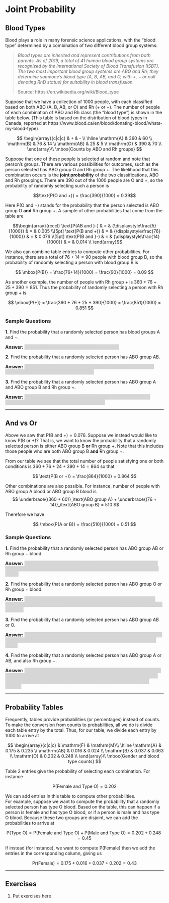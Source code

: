 # Joint Probability

## Blood Types

Blood plays a role in many forensic science applications, with the "blood
type" determined by a combination of two different blood group systems:

> *Blood types are inherited and represent contributions from both parents. 
> As of 2019, a total of 41 human blood group systems are recognized by the 
> International Society of Blood Transfusion (ISBT). The two most 
> important blood group systems are ABO and Rh; they determine someone's 
> blood type (A, B, AB, and O, with +, − or null denoting RhD status) 
> for suitability in blood transfusion.*
>
> Source: https://en.wikipedia.org/wiki/Blood_type

<!-- ![Source: https://www.blood.ca/en/blood/donating-blood/whats-my-blood-type](images/BloodType-PieGraph_0.jpg) -->

Suppose that we have a collection of 1000 people, with each classified based on both
ABO (A, B, AB, or O) and Rh ($+$ or $-$). 
The number of people of each combination of ABO and Rh class (the "blood type") is shown 
in the table below.  (This table is based on the distribution of blood types in 
Canada, reported at https://www.blood.ca/en/blood/donating-blood/whats-my-blood-type)

$$
\begin{array}{c|c|c}
       & + & - \\ \hline
\mathrm{A} & 360 & 60 \\ 
\mathrm{B} & 76 & 14 \\ 
\mathrm{AB} & 25 & 5 \\ 
\mathrm{O} & 390 & 70 \\ 
\end{array}\\
\mbox{Counts by ABO and Rh groups}
$$

Suppose that one of these people is selected at random and note that person's groups. 
There are various possibilities for outcomes, such as the person selected has 
ABO group O and Rh group $+$.
The likelihood that this combination occurs is the **joint probability** of the two classifications,
ABO and Rh groupings.
There are 390 out of the 1000 people are O and $+$, so the probability of randomly 
selecting such a person is

$$\text{P(O and +)} = \frac{390}{1000} = 0.39$$

Here P(O and $+$) stands for the probability that the person selected is 
ABO group O **and** Rh group $+$. 
A sample of other probabilities that come from the table are

$$\begin{array}{rcccl}
\text{P(AB and }-) & = & {\displaystyle\frac{5}{1000}} & = & 0.005 \\[5pt]
\text{P(B and +)} & = & {\displaystyle\frac{76}{1000}} & = & 0.076 \\[5pt]
\text{P(B and }-) & = & {\displaystyle\frac{14}{1000}} & = & 0.014 \\
\end{array}$$

We also can combine table entries to compute other probabilities. 
For instance, there are a total of $76 + 14 = 90$ people with blood group B,
so the probability of randomly selecting a person with blood group B is

$$
\mbox{P(B)} = \frac{76+14}{1000} = \frac{90}{1000} = 0.09
$$

As another example, the number of people with
Rh group $+$ is $360 + 76 + 25 + 390 = 851$.  Thus the probability of randomly selecting
a person with Rh group $+$ is

$$
\mbox{P(+)} = \frac{360 + 76 + 25 + 390}{1000} = \frac{851}{1000} = 0.851
$$

### Sample Questions

<style>
hide {
  background-color: #d6d6d6;
  color: #d6d6d6;
}
hide:hover {
  background-color: white;
  color: black;
}
</style>

**1.** Find the probability that a randomly selected person has blood
groups A and $-$.

**Answer:** <hide>$\text{P(A and }-) = \frac{60}{1000} = 0.06$.<hide>

**2.** Find the probability that a randomly selected person has ABO group AB.

**Answer:** <hide>There are $25 + 5 = 30$ people that have ABO group AB, so that
$\mbox{P(AB)} = \frac{30}{1000} = 0.03$.<hide>

**3.** Find the probability that a randomly selected person has ABO group A and
ABO group B and Rh group $+$.

**Answer:** <hide>The is no person that has ABO group A *and* ABO group B, so 
$P(\text{A and O and +}) = \frac{0}{1000} = 0$. <hide>

---

## And vs Or

Above we saw that $\text{P(B and }+) = 0.076$. Suppose we instead would like 
to know $\text{P(B or }+)$? 
That is, we want to know the probability that a randomly selected person 
is either ABO group B **or** Rh group $+$. 
Note that this includes those people who are both ABO group B **and** Rh group $+$.

From our table we see that the total number of people satisfying one or both
conditions is $360 + 76 + 24 + 390 + 14 = 864$ so that

$$
\text{P(B or +)} = \frac{864}{1000} = 0.864
$$

Other combinations are also possible. 
For instance, number of people with ABO group A blood or ABO group B blood
is
$$
\underbrace{(360 + 60)}_\text{ABO group A} + \underbrace{(76 + 14)}_\text{ABO group B} = 510
$$

Therefore we have

$$
\mbox{P(A or B)} = \frac{510}{1000} = 0.51
$$

### Sample Questions

**1.** Find the probability that a randomly selected person has ABO group AB
or Rh group $-$ blood.

**Answer:** <hide>The number of people who have ABO group AB **or** Rh group $-$ is
$25 + 5 + 60 + 14 + 70 = 174$ so that 
$\text{P(AB or }-) = \frac{174}{1000} = 0.174$<hide>

**2.** Find the probability that a randomly selected person has ABO group O
or Rh group $+$ blood.

**Answer:** <hide>The number of people who have ABO group O **or** Rh group $+$ is
$390 + 70 + 360 + 76 + 25 = 921$ so that 
$\text{P(O or }+) = \frac{921}{1000} = 0.921$<hide>

**3.** Find the probability that a randomly selected person has ABO group AB or O.

**Answer:** <hide>The number of people who have ABO group AB **or** ABO group O is
$25 + 5 + 390 + 70 = 490$ so that 
$\text{P(AB or O)} = \frac{490}{1000} = 0.49$<hide>

**4.** Find the probability that a randomly selected person has ABO group A or AB,
and also Rh group $-$.

**Answer:** <hide> 
We have $\text{(A or AB) and }(-) = (\text{A and }-) \text{ or } (\text{AB and }-)$.
The number of people who are $(\text{A and }-)$ is 60, and the number of
people who are $(\text{AB and }-)$ is 5, so that
$P(\text{(A or AB) and }(-)) = \frac{60+5}{1000} = 0.065$.

---

## Probability Tables

Frequently, tables provide probabilities (or percentages) instead of counts. 
To make the conversion from counts to probabilities, all we do is divide each table entry by the total. 
Thus, for our table, we divide each entry by 1000 to arrive at

$$
\begin{array}{c|c|c}
           & \mathrm{F} & \mathrm{M}\\ \hline
\mathrm{A} & 0.175 & 0.235 \\ 
\mathrm{AB} & 0.016 & 0.024 \\ 
\mathrm{B} & 0.037 & 0.063 \\ 
\mathrm{O} & 0.202 & 0.248 \\ 
\end{array}\\
\mbox{Gender and blood type counts}
$$

Table 2 entries give the probability of selecting each combination. For instance

$$
\mbox{P(Female and Type O)} = 0.202
$$

We can add entries in this table to compute other probabilities.  
For example, suppose we want to compute the probability that a randomly selected person has type O blood. 
Based on the table, this can happen if a person is female and has type O blood, or if a person is male and has type O blood. 
Because these two groups are disjoint, we can add the probabilities to arrive at

$$
\mbox{P(Type O)} = \mbox{P(Female and Type O)} + \mbox{P(Male and Type O)}
= 0.202 + 0.248 = 0.45
$$

If instead (for instance), we want to compute P(Female) then we add the entries in the corresponding column, giving us

$$
\mbox{Pr(Female)} = 0.175 + 0.016 + 0.037 + 0.202 = 0.43 
$$

---

## Exercises

1. $\text{Put exercises here}$
